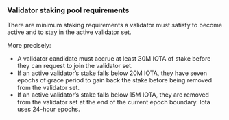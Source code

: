 ### Validator staking pool requirements 

There are minimum staking requirements a validator must satisfy to become active and to stay in the active validator set.

More precisely:

- A validator candidate must accrue at least 30M IOTA of stake before they can request to join the validator set.
- If an active validator’s stake falls below 20M IOTA, they have seven epochs of grace period to gain back the stake before being removed from the validator set.
- If an active validator’s stake falls below 15M IOTA, they are removed from the validator set at the end of the current epoch boundary. Iota uses 24-hour epochs.
